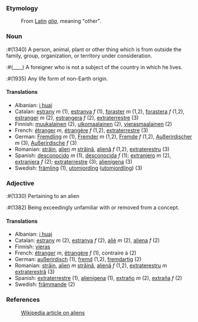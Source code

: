 ===Etymology===
:From [[Latin]] ''[[alia]]'', meaning "other".

===Noun===
:#(1340) A person, animal, plant or other thing which is from outside the family, group, organization, or territory under consideration.
:#(____) A foreigner who is not a subject of the country in which he lives.
:#(1935) Any life form of non-Earth origin.

====Translations====
*Albanian: [[i huaj]]
*Catalan: [[estrany]] ''m'' (1), [[estranya]] ''f'' (1), [[foraster]] ''m'' (1,2), [[forastera]] ''f'' (1,2), [[estranger]] ''m'' (2), [[estrangera]] ''f'' (2), [[extraterrestre]] (3)
*Finnish: [[muukalainen]] (2), [[ulkomaalainen]] (2), [[vierasmaalainen]] (2)
*French: [[étranger]] ''m'', [[étrangère]] ''f'' (1,2), [[extraterrestre]] (3)
*German: [[Fremdling]] ''m'' (1), [[Fremder]] ''m'' (1,2), [[Fremde]] ''f'' (1,2), [[Außerirdischer]] ''m'' (3), [[Außerirdische]] ''f'' (3)
*Romanian: [[străin]], [[alien]] ''m'' [[străină]], [[alienă]] ''f'' (1,2), [[extraterestru]] (3)
*Spanish: [[desconocido]] ''m'' (1), [[desconocida]] ''f'' (1); [[extranjero]] ''m'' (2), [[extranjera]] ''f'' (2); [[extraterrestre]] (3); [[alienígena]] (3)
*Swedish: [[främling]] (1), [[utomjording]] ([[utomjordling]]) (3)

===Adjective===
:#(1330) Pertaining to an alien
:#(1382) Being exceedingly unfamiliar with or removed from a concept.

====Translations====
*Albanian: [[i huaj]]
*Catalan: [[estrany]] ''m'' (2), [[estranya]] ''f'' (2), [[aliè]] ''m'' (2), [[aliena]] ''f'' (2)
*Finnish: [[vieras]]
*French: [[étranger]] ''m'', [[étrangère]] ''f'' (1), contraire à (2)
*German: [[außerirdisch]] (1), [[fremd]] (1,2), [[fremdartig]] (2)
*Romanian: [[străin]], [[alien]] ''m'' [[străină]], [[alienă]] ''f'' (1,2), [[extraterestru]] ''m'' [[extraterestră]] (3)
*Spanish: [[extraterrestre]] (1), [[alienígena]] (1), [[extraño]] ''m'' (2), [[extraña]] ''f'' (2)
*Swedish: [[främmande]] (2)

===References===
:[[w:Alien|Wikipedia article on aliens]]